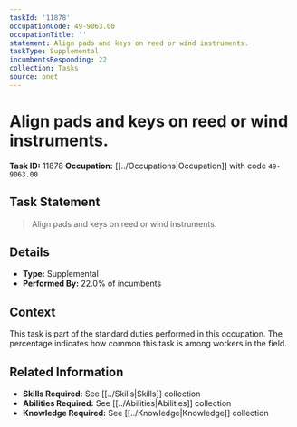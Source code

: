 ```yaml
---
taskId: '11878'
occupationCode: 49-9063.00
occupationTitle: ''
statement: Align pads and keys on reed or wind instruments.
taskType: Supplemental
incumbentsResponding: 22
collection: Tasks
source: onet
---
```

# Align pads and keys on reed or wind instruments.

**Task ID:** 11878
**Occupation:** [[../Occupations|Occupation]] with code `49-9063.00`

## Task Statement

> Align pads and keys on reed or wind instruments.

## Details

- **Type:** Supplemental
- **Performed By:** 22.0% of incumbents

## Context

This task is part of the standard duties performed in this occupation. The percentage indicates how common this task is among workers in the field.

## Related Information

- **Skills Required:** See [[../Skills|Skills]] collection
- **Abilities Required:** See [[../Abilities|Abilities]] collection
- **Knowledge Required:** See [[../Knowledge|Knowledge]] collection
